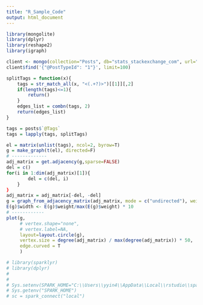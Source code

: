 ```yaml
---
title: "R_Sample_Code"
output: html_document
---
```

```r
library(mongolite)
library(dplyr)
library(reshape2)
library(igraph)
```


```r
client <- mongo(collection="Posts", db="stats_stackexchange_com", url="mongodb://yida:yida@0.tcp.ngrok.io:14162/admin")
client$find('{"@PostTypeId": "1"}', limit=100)
```

```r
splitTags = function(x){
    tags = str_match_all(x, "<(.+?)>")[[1]][,2]
    if(length(tags)<=1){
        return()
    }
    edges_list = combn(tags, 2)
    return(edges_list)
}

tags = posts$`@Tags`
tags = lapply(tags, splitTags)

el = matrix(unlist(tags), ncol=2, byrow=T)
g = make_graph(t(el), directed=F)
# -------------
adj_matrix = get.adjacency(g,sparse=FALSE)
del = c()
for(i in 1:dim(adj_matrix)[1]){
        del = c(del, i)
    }
}
adj_matrix = adj_matrix[-del, -del]
g = graph_from_adjacency_matrix(adj_matrix, mode = c("undirected"), weighted=TRUE)
E(g)$width <- E(g)$weight/max(E(g)$weight) * 10
# ------------
plot(g, 
     # vertex.shape="none", 
     # vertex.label=NA, 
     layout=layout.circle(g),
     vertex.size = degree(adj_matrix) / max(degree(adj_matrix)) * 50,
     edge.curved = T
     )
```



```r
# library(sparklyr)
# library(dplyr)
# 
# 
# Sys.setenv(SPARK_HOME="C:\\Users\\yyin4\\AppData\\Local\\rstudio\\spark\\Cache\\spark-1.6.2-bin-hadoop2.6")
# Sys.getenv("SPARK_HOME")
# sc = spark_connect("local")
```





